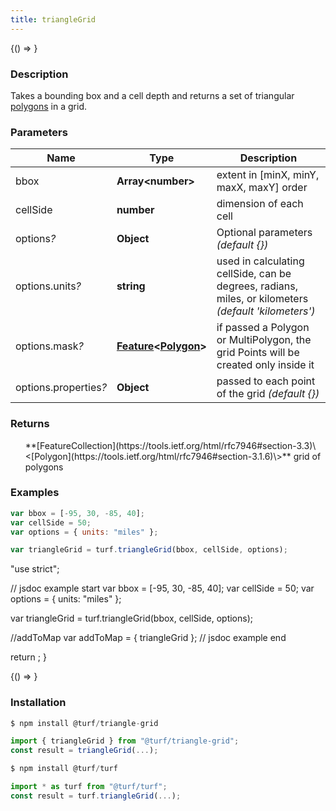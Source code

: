 ```yaml
---
title: triangleGrid
---
```



<!-- Expose turf as global var for experimenting in the browser console -->

<BrowserOnly>{() => <WindowTurfGlobal turf={turf} />}</BrowserOnly>

### Description

Takes a bounding box and a cell depth and returns a set of triangular [polygons](https://tools.ietf.org/html/rfc7946#section-3.1.6) in a grid.

### Parameters

| Name                       | Type                                                                                                                           | Description                                                                                          |
| -------------------------- | ------------------------------------------------------------------------------------------------------------------------------ | ---------------------------------------------------------------------------------------------------- |
| bbox                       | **Array\<number\>**                                                                                                            | extent in [minX, minY, maxX, maxY] order                                                             |
| cellSide                   | **number**                                                                                                                     | dimension of each cell                                                                               |
| options<i>?</i>            | **Object**                                                                                                                     | Optional parameters _(default \{\})_                                                                 |
| options.units<i>?</i>      | **string**                                                                                                                     | used in calculating cellSide, can be degrees, radians, miles, or kilometers _(default 'kilometers')_ |
| options.mask<i>?</i>       | **[Feature](https://tools.ietf.org/html/rfc7946#section-3.2)\<[Polygon](https://tools.ietf.org/html/rfc7946#section-3.1.6)\>** | if passed a Polygon or MultiPolygon, the grid Points will be created only inside it                  |
| options.properties<i>?</i> | **Object**                                                                                                                     | passed to each point of the grid _(default \{\})_                                                    |

### Returns

<ul>
  **[FeatureCollection](https://tools.ietf.org/html/rfc7946#section-3.3)\<[Polygon](https://tools.ietf.org/html/rfc7946#section-3.1.6)\>** grid of polygons

</ul>

### Examples

```javascript
var bbox = [-95, 30, -85, 40];
var cellSide = 50;
var options = { units: "miles" };

var triangleGrid = turf.triangleGrid(bbox, cellSide, options);
```

  "use strict";

  // jsdoc example start
  var bbox = [-95, 30, -85, 40];
  var cellSide = 50;
  var options = { units: "miles" };

  var triangleGrid = turf.triangleGrid(bbox, cellSide, options);

  //addToMap
  var addToMap = { triangleGrid };
  // jsdoc example end

  return <ExampleMap addToMap={addToMap} />;
}

<!-- prettier-ignore -->
<BrowserOnly>{() => <Map0 />}</BrowserOnly>

### Installation

```javascript
$ npm install @turf/triangle-grid

import { triangleGrid } from "@turf/triangle-grid";
const result = triangleGrid(...);
```

```javascript
$ npm install @turf/turf

import * as turf from "@turf/turf";
const result = turf.triangleGrid(...);
```
